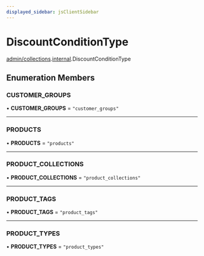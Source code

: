 ```yaml
---
displayed_sidebar: jsClientSidebar
---
```



# DiscountConditionType

[admin/collections](../../modules/admin_collections.mdx).[internal](../../admin_collections/modules/admin_collections.internal.mdx).DiscountConditionType

## Enumeration Members

### CUSTOMER\_GROUPS

• **CUSTOMER\_GROUPS** = ``"customer_groups"``

___

### PRODUCTS

• **PRODUCTS** = ``"products"``

___

### PRODUCT\_COLLECTIONS

• **PRODUCT\_COLLECTIONS** = ``"product_collections"``

___

### PRODUCT\_TAGS

• **PRODUCT\_TAGS** = ``"product_tags"``

___

### PRODUCT\_TYPES

• **PRODUCT\_TYPES** = ``"product_types"``
